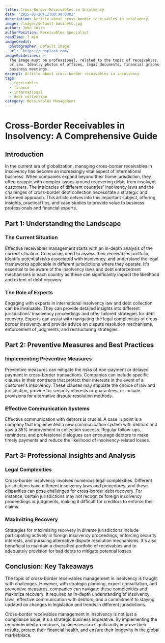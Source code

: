 ```yaml
---
title: Cross-Border Receivables in Insolvency
date: '2025-03-26T12:00:00.000Z'
description: Article about cross-border receivables in insolvency
image: /images/default-business.jpg
author: John Smith
authorPosition: Receivables Specialist
readTime: 7 min
imageCredit:
  photographer: Default Image
  url: 'https://unsplash.com/'
imageGuidelines: >-
  The image must be professional, related to the topic of receivables, finance,
  or law. Ideally photos of offices, legal documents, financial graphs, or
  business meetings.
excerpt: Article about cross-border receivables in insolvency
tags:
  - receivables
  - finance
  - international
  - debt collection
category: Receivables Management
---
```

# Cross-Border Receivables in Insolvency: A Comprehensive Guide

## Introduction
In the current era of globalization, managing cross-border receivables in insolvency has become an increasingly vital aspect of international business. When companies expand beyond their home jurisdiction, they often grapple with complex issues around recovering debts from insolvent customers. The intricacies of different countries' insolvency laws and the challenges of cross-border debt collection necessitate a strategic and informed approach. This article delves into this important subject, offering insights, practical tips, and case studies to provide value to business professionals and financial experts.

## Part 1: Understanding the Landscape

### The Current Situation

Effective receivables management starts with an in-depth analysis of the current situation. Companies need to assess their receivables portfolio, identify potential risks associated with insolvency, and understand the legal frameworks applicable in different jurisdictions where they operate. It's essential to be aware of the insolvency laws and debt enforcement mechanisms in each country as these can significantly impact the likelihood and extent of debt recovery.

### The Role of Experts

Engaging with experts in international insolvency law and debt collection can be invaluable. They can provide detailed insights into different jurisdictions' insolvency proceedings and offer tailored strategies for debt recovery. Experts can assist with navigating the legal complexities of cross-border insolvency and provide advice on dispute resolution mechanisms, enforcement of judgments, and restructuring strategies.

## Part 2: Preventive Measures and Best Practices

### Implementing Preventive Measures

Preventive measures can mitigate the risks of non-payment or delayed payment in cross-border transactions. Companies can include specific clauses in their contracts that protect their interests in the event of a customer's insolvency. These clauses may stipulate the choice of law and jurisdiction, provide for security interests or guarantees, or include provisions for alternative dispute resolution methods.

### Effective Communication Systems

Effective communication with debtors is crucial. A case in point is a company that implemented a new communication system with debtors and saw a 35% improvement in collection success. Regular follow-ups, reminders, and professional dialogues can encourage debtors to make timely payments and reduce the likelihood of insolvency-related losses.

## Part 3: Professional Insights and Analysis

### Legal Complexities

Cross-border insolvency involves numerous legal complexities. Different jurisdictions have different insolvency laws and procedures, and these disparities can pose challenges for cross-border debt recovery. For instance, certain jurisdictions may not recognize foreign insolvency proceedings or judgments, making it difficult for creditors to enforce their claims.

### Maximizing Recovery

Strategies for maximizing recovery in diverse jurisdictions include participating actively in foreign insolvency proceedings, enforcing security interests, and pursuing alternative dispute resolution mechanisms. It's also beneficial to maintain a diversified portfolio of receivables and to adequately provision for bad debts to mitigate potential losses.

## Conclusion: Key Takeaways

The topic of cross-border receivables management in insolvency is fraught with challenges. However, with strategic planning, expert consultation, and preventive measures, companies can navigate these complexities and maximize recovery. It requires an in-depth understanding of insolvency laws, effective communication with debtors, and a commitment to staying updated on changes in legislation and trends in different jurisdictions.

Cross-border receivables management in insolvency is not just a compliance issue; it's a strategic business imperative. By implementing the recommended procedures, businesses can significantly improve their results, protect their financial health, and ensure their longevity in the global marketplace.
